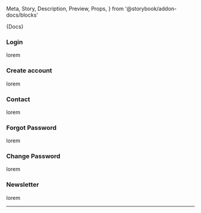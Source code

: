   Meta,
  Story,
  Description,
  Preview,
  Props,
} from '@storybook/addon-docs/blocks'


<Meta title="Forms/Examples" />

<Description>{Docs}</Description>

### Login

<Preview>
  <Story name="Login">
    <span>lorem</span>
  </Story>
</Preview>

### Create account

<Preview>
  <Story name="Create account">
    <span>lorem</span>
  </Story>
</Preview>

### Contact

<Preview>
  <Story name="Contact">
    <span>lorem</span>
  </Story>
</Preview>

### Forgot Password

<Preview>
  <Story name="Forgot Password">
    <span>lorem</span>
  </Story>
</Preview>

### Change Password

<Preview>
  <Story name="Change Password">
    <span>lorem</span>
  </Story>
</Preview>

### Newsletter

<Preview>
  <Story name="Newsletter">
    <span>lorem</span>
  </Story>
</Preview>

---

<!-- # Props

<Props of={TextField} /> -->
